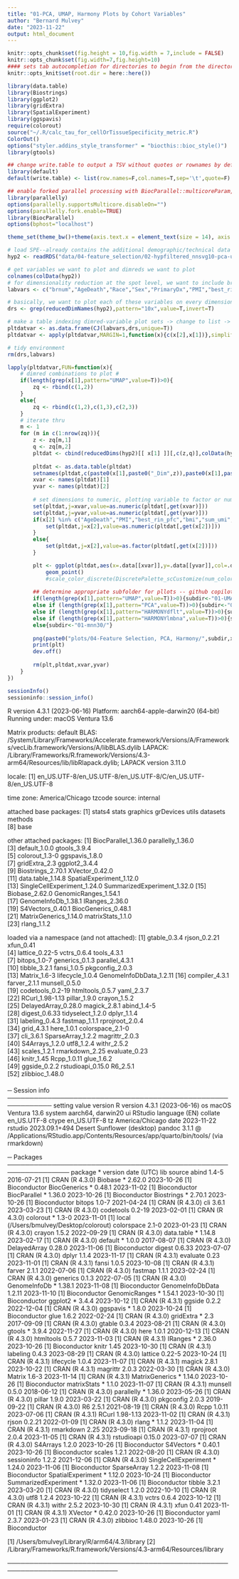 ```yaml
---
title: "01-PCA, UMAP, Harmony Plots by Cohort Variables"
author: "Bernard Mulvey"
date: "2023-11-22"
output: html_document
---
```


```r
knitr::opts_chunk$set(fig.height = 10,fig.width = 7,include = FALSE)
knitr::opts_chunk$set(fig.width=7,fig.height=10)
#### sets tab autocompletion for directories to begin from the directory containing the .Rproj session, instead of the script's directory if different
knitr::opts_knit$set(root.dir = here::here())

library(data.table)
library(Biostrings)
library(ggplot2)
library(gridExtra)
library(SpatialExperiment)
library(ggspavis)
require(colorout)
source("~/.R/calc_tau_for_cellOrTissueSpecificity_metric.R")
ColorOut()
options("styler.addins_style_transformer" = "biocthis::bioc_style()")
library(gtools)

## change write.table to output a TSV without quotes or rownames by default
library(default)
default(write.table) <- list(row.names=F,col.names=T,sep='\t',quote=F)

## enable forked parallel processing with BiocParallel::multicoreParam, future::, etc
library(parallelly)
options(parallelly.supportsMulticore.disableOn="")
options(parallelly.fork.enable=TRUE)
library(BiocParallel)
options(bphost="localhost")

theme_set(theme_bw()+theme(axis.text.x = element_text(size = 14), axis.title.x = element_text(size = 16), axis.text.y = element_text(size = 14), axis.title.y = element_text(size =16), plot.title = element_text(size = 20,hjust=0.5), strip.text = element_text(size=18), legend.text = element_text(size=10), legend.title = element_text(size=11,hjust=0.5)))
```

```r
# load SPE--already contains the additional demographic/technical data at this point (age, sex, BMI, PMI, best RIN from cortex..)
hyp2 <- readRDS("data/04-feature_selection/02-hypfiltered_nnsvg10-pca-umap-harmonydefault-harmonylambdanull-mnn30.RDS")

# get variables we want to plot and dimreds we want to plot
colnames(colData(hyp2))
# for dimensionality reduction at the spot level, we want to include brnum, agedeath, race, sex, PMI, best_rin_pfc, bmi, sample_id, sum_umi, sum_gene, expr_chrM, slide, and to be sure nothing too strange is happening, array_row and array_col
labvars <- c("brnum","AgeDeath","Race","Sex","PrimaryDx","PMI","best_rin_pfc","bmi","sample_id","sum_umi","sum_gene","expr_chrM","slide","array_row","array_col")

# basically, we want to plot each of these variables on every dimensionality reduction-feature set pair under consideration. the spe has those all stored on it, along with some 10x spaceranger-generated ones we don't care about. so to get all of these except for 10x:
drs <- grep(reducedDimNames(hyp2),pattern="10x",value=T,invert=T)

# make a table indexing dimred-variable plot sets -> change to list -> plot
pltdatvar <- as.data.frame(CJ(labvars,drs,unique=T))
pltdatvar <- apply(pltdatvar,MARGIN=1,function(x){c(x[2],x[1])},simplify=F)

# tidy environment
rm(drs,labvars)
```

```r
lapply(pltdatvar,FUN=function(x){
    # dimred combinations to plot #
    if(length(grep(x[1],pattern="UMAP",value=T))>0){
        zq <- rbind(c(1,2))
    }
    else{
        zq <- rbind(c(1,2),c(1,3),c(2,3))
    }
    # iterate thru
    m <- 1
    for (m in c(1:nrow(zq))){
        z <- zq[m,1]
        q <- zq[m,2]
        pltdat <- cbind(reducedDims(hyp2)[[ x[1] ]][,c(z,q)],colData(hyp2)[,x[2]])
        
        pltdat <- as.data.table(pltdat)
        setnames(pltdat,c(paste0(x[1],paste0("_Dim",z)),paste0(x[1],paste0("_Dim",q)),x[2]))
        xvar <- names(pltdat)[1]
        yvar <- names(pltdat)[2]
        
        # set dimensions to numeric, plotting variable to factor or numeric
        set(pltdat,j=xvar,value=as.numeric(pltdat[,get(xvar)]))
        set(pltdat,j=yvar,value=as.numeric(pltdat[,get(yvar)]))
        if(x[2] %in% c("AgeDeath","PMI","best_rin_pfc","bmi","sum_umi","sum_gene","expr_chrM","array_row","array_col")){
            set(pltdat,j=x[2],value=as.numeric(pltdat[,get(x[2])]))
        }
        else{
            set(pltdat,j=x[2],value=as.factor(pltdat[,get(x[2])]))
        }

        plt <- ggplot(pltdat,aes(x=.data[[xvar]],y=.data[[yvar]],col=.data[[x[2]]]))+
            geom_point()
            #scale_color_discrete(DiscretePalette_scCustomize(num_colors = 2 + length(unique(colData(hyp2.tmp)$label)), palette = "varibow")[3:(length(unique(colData(hyp2.tmp)$label)) + 2)])
        
        ## determine appropriate subfolder for pllots -- github copilot came out swinging and filled most of this in near-perfectly!
        if(length(grep(x[1],pattern="UMAP",value=T))>0){subdir<-"01-UMAP/"}
        else if (length(grep(x[1],pattern="PCA",value=T))>0){subdir<-"01-PCA/"}
        else if (length(grep(x[1],pattern="HARMONYdflt",value=T))>0){subdir<-"01-Harmonydefault/"}
        else if (length(grep(x[1],pattern="HARMONYlmbna",value=T))>0){subdir<-"01-Harmonylambdanull/"}
        else{subdir<-"01-mnn30/"}
        
        png(paste0("plots/04-Feature Selection, PCA, Harmony/",subdir,x[1],"_",z,"-",q,"_by_",x[2],"_nnsvg10.png"),width=12,height=10,units="in",res=300)
        print(plt)
        dev.off()
        
        rm(plt,pltdat,xvar,yvar)
    }
})

```

```r
sessionInfo()
sessioninfo::session_info()
```
R version 4.3.1 (2023-06-16)
Platform: aarch64-apple-darwin20 (64-bit)
Running under: macOS Ventura 13.6

Matrix products: default
BLAS:   /System/Library/Frameworks/Accelerate.framework/Versions/A/Frameworks/vecLib.framework/Versions/A/libBLAS.dylib 
LAPACK: /Library/Frameworks/R.framework/Versions/4.3-arm64/Resources/lib/libRlapack.dylib;  LAPACK version 3.11.0

locale:
[1] en_US.UTF-8/en_US.UTF-8/en_US.UTF-8/C/en_US.UTF-8/en_US.UTF-8

time zone: America/Chicago
tzcode source: internal

attached base packages:
[1] stats4    stats     graphics  grDevices utils     datasets  methods  
[8] base     

other attached packages:
 [1] BiocParallel_1.36.0         parallelly_1.36.0          
 [3] default_1.0.0               gtools_3.9.4               
 [5] colorout_1.3-0              ggspavis_1.8.0             
 [7] gridExtra_2.3               ggplot2_3.4.4              
 [9] Biostrings_2.70.1           XVector_0.42.0             
[11] data.table_1.14.8           SpatialExperiment_1.12.0   
[13] SingleCellExperiment_1.24.0 SummarizedExperiment_1.32.0
[15] Biobase_2.62.0              GenomicRanges_1.54.1       
[17] GenomeInfoDb_1.38.1         IRanges_2.36.0             
[19] S4Vectors_0.40.1            BiocGenerics_0.48.1        
[21] MatrixGenerics_1.14.0       matrixStats_1.1.0          
[23] rlang_1.1.2                

loaded via a namespace (and not attached):
 [1] gtable_0.3.4            rjson_0.2.21            xfun_0.41              
 [4] lattice_0.22-5          vctrs_0.6.4             tools_4.3.1            
 [7] bitops_1.0-7            generics_0.1.3          parallel_4.3.1         
[10] tibble_3.2.1            fansi_1.0.5             pkgconfig_2.0.3        
[13] Matrix_1.6-3            lifecycle_1.0.4         GenomeInfoDbData_1.2.11
[16] compiler_4.3.1          farver_2.1.1            munsell_0.5.0          
[19] codetools_0.2-19        htmltools_0.5.7         yaml_2.3.7             
[22] RCurl_1.98-1.13         pillar_1.9.0            crayon_1.5.2           
[25] DelayedArray_0.28.0     magick_2.8.1            abind_1.4-5            
[28] digest_0.6.33           tidyselect_1.2.0        dplyr_1.1.4            
[31] labeling_0.4.3          fastmap_1.1.1           rprojroot_2.0.4        
[34] grid_4.3.1              here_1.0.1              colorspace_2.1-0       
[37] cli_3.6.1               SparseArray_1.2.2       magrittr_2.0.3         
[40] S4Arrays_1.2.0          utf8_1.2.4              withr_2.5.2            
[43] scales_1.2.1            rmarkdown_2.25          evaluate_0.23          
[46] knitr_1.45              Rcpp_1.0.11             glue_1.6.2             
[49] ggside_0.2.2            rstudioapi_0.15.0       R6_2.5.1               
[52] zlibbioc_1.48.0        

####
─ Session info ────────────────────────────────────────────────────────────
 setting  value
 version  R version 4.3.1 (2023-06-16)
 os       macOS Ventura 13.6
 system   aarch64, darwin20
 ui       RStudio
 language (EN)
 collate  en_US.UTF-8
 ctype    en_US.UTF-8
 tz       America/Chicago
 date     2023-11-22
 rstudio  2023.09.1+494 Desert Sunflower (desktop)
 pandoc   3.1.1 @ /Applications/RStudio.app/Contents/Resources/app/quarto/bin/tools/ (via rmarkdown)

─ Packages ────────────────────────────────────────────────────────────────
 package              * version   date (UTC) lib source
 abind                  1.4-5     2016-07-21 [1] CRAN (R 4.3.0)
 Biobase              * 2.62.0    2023-10-26 [1] Bioconductor
 BiocGenerics         * 0.48.1    2023-11-02 [1] Bioconductor
 BiocParallel         * 1.36.0    2023-10-26 [1] Bioconductor
 Biostrings           * 2.70.1    2023-10-26 [1] Bioconductor
 bitops                 1.0-7     2021-04-24 [1] CRAN (R 4.3.0)
 cli                    3.6.1     2023-03-23 [1] CRAN (R 4.3.0)
 codetools              0.2-19    2023-02-01 [1] CRAN (R 4.3.0)
 colorout             * 1.3-0     2023-11-01 [1] local (/Users/bmulvey/Desktop/colorout)
 colorspace             2.1-0     2023-01-23 [1] CRAN (R 4.3.0)
 crayon                 1.5.2     2022-09-29 [1] CRAN (R 4.3.0)
 data.table           * 1.14.8    2023-02-17 [1] CRAN (R 4.3.0)
 default              * 1.0.0     2017-08-07 [1] CRAN (R 4.3.0)
 DelayedArray           0.28.0    2023-11-06 [1] Bioconductor
 digest                 0.6.33    2023-07-07 [1] CRAN (R 4.3.0)
 dplyr                  1.1.4     2023-11-17 [1] CRAN (R 4.3.1)
 evaluate               0.23      2023-11-01 [1] CRAN (R 4.3.1)
 fansi                  1.0.5     2023-10-08 [1] CRAN (R 4.3.1)
 farver                 2.1.1     2022-07-06 [1] CRAN (R 4.3.0)
 fastmap                1.1.1     2023-02-24 [1] CRAN (R 4.3.0)
 generics               0.1.3     2022-07-05 [1] CRAN (R 4.3.0)
 GenomeInfoDb         * 1.38.1    2023-11-08 [1] Bioconductor
 GenomeInfoDbData       1.2.11    2023-11-10 [1] Bioconductor
 GenomicRanges        * 1.54.1    2023-10-30 [1] Bioconductor
 ggplot2              * 3.4.4     2023-10-12 [1] CRAN (R 4.3.1)
 ggside                 0.2.2     2022-12-04 [1] CRAN (R 4.3.0)
 ggspavis             * 1.8.0     2023-10-24 [1] Bioconductor
 glue                   1.6.2     2022-02-24 [1] CRAN (R 4.3.0)
 gridExtra            * 2.3       2017-09-09 [1] CRAN (R 4.3.0)
 gtable                 0.3.4     2023-08-21 [1] CRAN (R 4.3.0)
 gtools               * 3.9.4     2022-11-27 [1] CRAN (R 4.3.0)
 here                   1.0.1     2020-12-13 [1] CRAN (R 4.3.0)
 htmltools              0.5.7     2023-11-03 [1] CRAN (R 4.3.1)
 IRanges              * 2.36.0    2023-10-26 [1] Bioconductor
 knitr                  1.45      2023-10-30 [1] CRAN (R 4.3.1)
 labeling               0.4.3     2023-08-29 [1] CRAN (R 4.3.0)
 lattice                0.22-5    2023-10-24 [1] CRAN (R 4.3.1)
 lifecycle              1.0.4     2023-11-07 [1] CRAN (R 4.3.1)
 magick                 2.8.1     2023-10-22 [1] CRAN (R 4.3.1)
 magrittr               2.0.3     2022-03-30 [1] CRAN (R 4.3.0)
 Matrix                 1.6-3     2023-11-14 [1] CRAN (R 4.3.1)
 MatrixGenerics       * 1.14.0    2023-10-26 [1] Bioconductor
 matrixStats          * 1.1.0     2023-11-07 [1] CRAN (R 4.3.1)
 munsell                0.5.0     2018-06-12 [1] CRAN (R 4.3.0)
 parallelly           * 1.36.0    2023-05-26 [1] CRAN (R 4.3.0)
 pillar                 1.9.0     2023-03-22 [1] CRAN (R 4.3.0)
 pkgconfig              2.0.3     2019-09-22 [1] CRAN (R 4.3.0)
 R6                     2.5.1     2021-08-19 [1] CRAN (R 4.3.0)
 Rcpp                   1.0.11    2023-07-06 [1] CRAN (R 4.3.1)
 RCurl                  1.98-1.13 2023-11-02 [1] CRAN (R 4.3.1)
 rjson                  0.2.21    2022-01-09 [1] CRAN (R 4.3.0)
 rlang                * 1.1.2     2023-11-04 [1] CRAN (R 4.3.1)
 rmarkdown              2.25      2023-09-18 [1] CRAN (R 4.3.1)
 rprojroot              2.0.4     2023-11-05 [1] CRAN (R 4.3.1)
 rstudioapi             0.15.0    2023-07-07 [1] CRAN (R 4.3.0)
 S4Arrays               1.2.0     2023-10-26 [1] Bioconductor
 S4Vectors            * 0.40.1    2023-10-26 [1] Bioconductor
 scales                 1.2.1     2022-08-20 [1] CRAN (R 4.3.0)
 sessioninfo            1.2.2     2021-12-06 [1] CRAN (R 4.3.0)
 SingleCellExperiment * 1.24.0    2023-11-06 [1] Bioconductor
 SparseArray            1.2.2     2023-11-08 [1] Bioconductor
 SpatialExperiment    * 1.12.0    2023-10-24 [1] Bioconductor
 SummarizedExperiment * 1.32.0    2023-11-06 [1] Bioconductor
 tibble                 3.2.1     2023-03-20 [1] CRAN (R 4.3.0)
 tidyselect             1.2.0     2022-10-10 [1] CRAN (R 4.3.0)
 utf8                   1.2.4     2023-10-22 [1] CRAN (R 4.3.1)
 vctrs                  0.6.4     2023-10-12 [1] CRAN (R 4.3.1)
 withr                  2.5.2     2023-10-30 [1] CRAN (R 4.3.1)
 xfun                   0.41      2023-11-01 [1] CRAN (R 4.3.1)
 XVector              * 0.42.0    2023-10-26 [1] Bioconductor
 yaml                   2.3.7     2023-01-23 [1] CRAN (R 4.3.0)
 zlibbioc               1.48.0    2023-10-26 [1] Bioconductor

 [1] /Users/bmulvey/Library/R/arm64/4.3/library
 [2] /Library/Frameworks/R.framework/Versions/4.3-arm64/Resources/library

───────────────────────────────────────────────────────────────────────────
